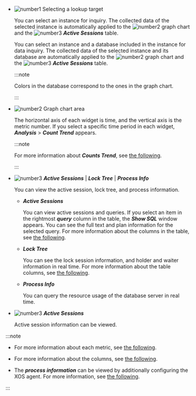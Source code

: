 -   ![number1](/img/number-01.png) Selecting a lookup target

    <InDoc product='mysql,mysql-v1,redis,cubrid'>

    You can select an instance for inquiry. The collected data of the selected instance is automatically applied to the ![number2](/img/number-02.png) graph chart and the ![number3](/img/number-03.png) **_Active Sessions_** table.

    </InDoc>

    <InDoc product='postgresql,postgresql-v1,oracle'>

    You can select an instance and a database included in the instance for data inquiry. The collected data of the selected instance and its database are automatically applied to the ![number2](/img/number-02.png) graph chart and the ![number3](/img/number-03.png) **_Active Sessions_** table.

    :::note

    Colors in the database correspond to the ones in the graph chart.

    :::

    </InDoc>

-   ![number2](/img/number-02.png) Graph chart area

    The horizontal axis of each widget is time, and the vertical axis is the metric number. If you select a specific time period in each widget, **_Analysis_** > **_Count Trend_** appears.

    :::note

    For more information about **_Counts Trend_**, see [the following](analysis-count-trend).

    :::

<Xclude product='redis'>

-   ![number3](/img/number-03.png) **_Active Sessions_** | **_Lock Tree_** | **_Process Info_**

    You can view the active session, lock tree, and process information.

    -   **_Active Sessions_**

        You can view active sessions and queries. If you select an item in the rightmost **_query_** column in the table, the **_Show SQL_** window appears. You can see the full text and plan information for the selected query. For more information about the columns in the table, see [the following](#column-info).

    -   **_Lock Tree_**

        You can see the lock session information, and holder and waiter information in real time. For more information about the table columns, see [the following](#column-info).

    -   **_Process Info_**

        You can query the resource usage of the database server in real time.

</Xclude>

<InDoc product='redis'>

-   ![number3](/img/number-03.png) **_Active Sessions_**

    Active session information can be viewed.

</InDoc>

:::note

-   For more information about each metric, see [the following](metrics-data-list). 

-   For more information about the columns, see [the following](#info-of-column).

-   The **_process information_** can be viewed by additionally configuring the XOS agent. For more information, see [the following](agent-xos-settings).

:::

